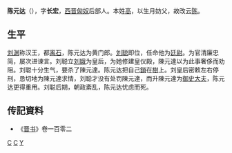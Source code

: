 '''陈元达'''（{{bd|？||？||}}），字'''长宏'''，[[西晋|西晋]][[匈奴|匈奴]]后部人。本姓[[高姓|高]]，以生月妨父，故改云[[陈姓|陈]]。
==生平==
[[刘渊|刘渊]]称汉王，都[[离石|离石]]，陈元达为黄门郎。[[刘聪|刘聪]]即位，任命他为[[廷尉|廷尉]]。为官清廉忠简，屡次进谏言。刘聪立[[劉娥_(前趙)|刘娥]]为皇后，为她修建皇仪殿，陳元達以为此事奢侈而劝阻。刘聪十分生气，要杀了陳元達。陈元达把自己[[鎖|鎖]]在[[樹|樹]]上。刘皇后密敕左右停刑，恳切地为陳元達求情，刘聪才没有处罚陳元達，而升陳元達为[[御史大夫|御史大夫]]，陈元达更得重用。刘聪后期，朝政紊乱，陈元达忧虑而死。

== 传記資料 ==
* 《[[晋书|晋书]]》卷一百零二

[[Category:西晋人|C]]
[[Category:前赵官员|C]]
[[Category:陈姓|Y]]